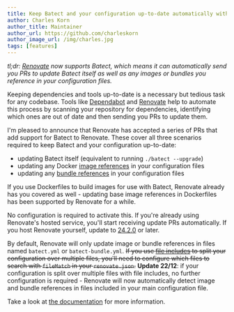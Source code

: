 ```yaml
---
title: Keep Batect and your configuration up-to-date automatically with Renovate
author: Charles Korn
author_title: Maintainer
author_url: https://github.com/charleskorn
author_image_url: /img/charles.jpg
tags: [features]
---
```


_tl;dr: [Renovate](https://renovatebot.com/) now supports Batect, which means it can automatically send you PRs to update Batect itself as well
as any images or bundles you reference in your configuration files._

Keeping dependencies and tools up-to-date is a necessary but tedious task for any codebase. Tools like [Dependabot](https://dependabot.com/)
and [Renovate](https://renovatebot.com) help to automate this process by scanning your repository for dependencies, identifying which ones are out of date
and then sending you PRs to update them.

I'm pleased to announce that Renovate has accepted a series of PRs that add support for Batect to Renovate. These cover all three scenarios required
to keep Batect and your configuration up-to-date:

- updating Batect itself (equivalent to running `./batect --upgrade`)
- updating any Docker [image references](/docs/reference/config/containers#image) in your configuration files
- updating any [bundle references](/docs/reference/config/includes#git-includes) in your configuration files

If you use Dockerfiles to build images for use with Batect, Renovate already has you covered as well - updating base image references in Dockerfiles has been
supported by Renovate for a while.

No configuration is required to activate this. If you're already using Renovate's hosted service, you'll start receiving update PRs automatically.
If you host Renovate yourself, update to [24.2.0](https://github.com/renovatebot/renovate/releases/tag/24.2.0) or later.

By default, Renovate will only update image or bundle references in files named `batect.yml` or `batect-bundle.yml`. ~~If you use
[file includes](/docs/reference/config/includes#file-includes) to split your configuration over multiple files, you'll need to configure which files
to search with `fileMatch` in your `renovate.json`.~~
**Update 22/12**: if your configuration is split over multiple files with file includes, no further configuration is required - Renovate will
now automatically detect image and bundle references in files included in your main configuration file.

Take a look at [the documentation](/docs/using-batect-with/tools/renovate) for more information.
